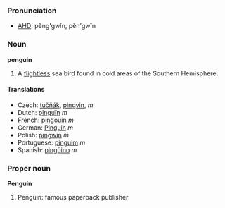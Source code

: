 ===Pronunciation===
*[[w:AHD|AHD]]: pĕng'gwĭn, pĕn'gwĭn

=== Noun ===
'''penguin'''

# A [[flightless]] sea bird found in cold areas of the Southern Hemisphere.

==== Translations ====
*Czech: [[tučňák]], [[pingvin]], ''m''
*Dutch: [[pinguïn]] ''m''
*French: [[pingouin]] ''m''
*German: [[Pinguin]] ''m''
*Polish: [[pingwin]] ''m''
*Portuguese: [[pinguim]] ''m''
*Spanish: [[pingüino]] ''m''

=== Proper noun ===
'''Penguin'''

# Penguin: famous paperback publisher